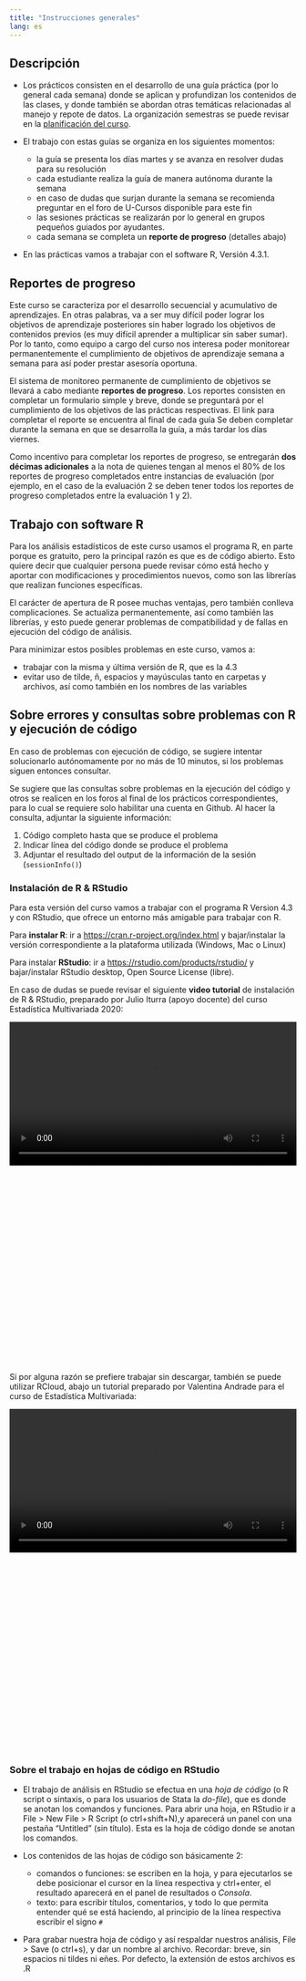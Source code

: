 ```yaml
---
title: "Instrucciones generales"
lang: es
---
```



## Descripción

- Los prácticos consisten en el desarrollo de una guía práctica (por lo general cada semana) donde se aplican y profundizan los contenidos de las clases, y donde también se abordan otras temáticas relacionadas al manejo y repote de datos. La organización semestras se puede revisar en la [planificación del curso](/schedule.html).

- El trabajo con estas guías se organiza en los siguientes momentos:

  - la guía se presenta los días martes y se avanza en resolver dudas para su resolución
  - cada estudiante realiza la guía de manera autónoma durante la semana
  - en caso de dudas que surjan durante la semana se recomienda preguntar en el foro de U-Cursos disponible para este fin
  - las sesiones prácticas se realizarán por lo general en grupos pequeños guiados por ayudantes.
  - cada semana se completa un **reporte de progreso** (detalles abajo)

- En las prácticas vamos a trabajar con el software R, Versión 4.3.1.

## Reportes de progreso{#reporte}

Este curso se caracteriza por el desarrollo secuencial y acumulativo de aprendizajes. En otras palabras, va a ser muy difícil poder lograr los objetivos de aprendizaje posteriores sin haber logrado los objetivos de contenidos previos (es muy difícil aprender a multiplicar sin saber sumar). Por lo tanto, como equipo a cargo del curso nos interesa poder monitorear permanentemente el cumplimiento de objetivos de aprendizaje semana a semana para así poder prestar asesoría oportuna.

El sistema de monitoreo permanente de cumplimiento de objetivos se llevará a cabo mediante **reportes de progreso**. Los reportes consisten en completar un formulario simple y breve, donde se preguntará por el cumplimiento de los objetivos de las prácticas respectivas. El link para completar el reporte se encuentra al final de cada guía Se deben completar durante la semana en que se desarrolla la guía, a más tardar los días viernes.

Como incentivo para completar los reportes de progreso, se entregarán **dos décimas adicionales** a la nota de quienes tengan al menos el 80% de los  reportes de progreso completados entre instancias de evaluación (por ejemplo, en el caso de la evaluación 2 se deben tener todos los reportes de progreso completados entre la evaluación 1 y 2). 

## Trabajo con software R

Para los análisis estadísticos de este curso usamos el programa R, en parte porque es gratuito, pero la principal razón es que es de código abierto. Esto quiere decir que cualquier persona puede revisar cómo está hecho y aportar con modificaciones y procedimientos nuevos, como son las librerías que realizan funciones específicas.

El carácter de apertura de R posee muchas ventajas, pero también conlleva complicaciones. Se actualiza permanentemente, así como también las librerías, y esto puede generar problemas de compatibilidad y de fallas en ejecución del código de análisis.

Para minimizar estos posibles problemas en este curso, vamos a:

- trabajar con la misma y última versión de R, que es la 4.3
- evitar uso de tilde, ñ, espacios y mayúsculas tanto en carpetas y archivos, así como también en los nombres de las variables

## Sobre errores y consultas sobre problemas con R y ejecución de código

En caso de problemas con ejecución de código, se sugiere intentar solucionarlo autónomamente por no más de 10 minutos, si los problemas siguen entonces consultar. 

Se sugiere que las consultas sobre problemas en la ejecución del código y otros se realicen en los foros al final de los prácticos correspondientes, para lo cual se requiere solo habilitar una cuenta en Github. Al hacer la consulta, adjuntar la siguiente información:

  1. Código completo hasta que se produce el problema
  2. Indicar línea del código donde se produce el problema
  3. Adjuntar el resultado del output de la información de la sesión (`sessionInfo()`)

### Instalación de R & RStudio {#installR}

Para esta versión del curso vamos a trabajar con el programa R Version 4.3 y con RStudio, que ofrece un entorno más amigable para trabajar con R.

Para **instalar R**: ir a [https://cran.r-project.org/index.html](https://cran.r-project.org/index.html) y bajar/instalar la versión correspondiente a la plataforma utilizada (Windows, Mac o Linux)

Para instalar **RStudio**: ir a [https://rstudio.com/products/rstudio/](https://rstudio.com/products/rstudio/) y bajar/instalar RStudio desktop, Open Source License (libre).

En caso de dudas se puede revisar el siguiente **video tutorial** de instalación de R & RStudio, preparado por Julio Iturra (apoyo docente) del curso Estadística Multivariada 2020:

<div style="width: 100%; height: 600px; overflow: hidden;">
<video  style="width: 100%;" controls>
<source src="https://www.dropbox.com/s/goofz32r5htw6pt/tutorialR-4.0.mp4?raw=1" type="video/mp4">
</video>
</div>

Si por alguna razón se prefiere trabajar sin descargar, también se puede utilizar RCloud, abajo un tutorial preparado por Valentina Andrade para el curso de Estadística Multivariada: 

<div style="width: 100%; height: 600px; overflow: hidden;">
<video  style="width: 100%;" controls>
<source src="https://www.dropbox.com/s/6nqm99dqnjvtmry/rcloud.mp4?raw=1" type="video/mp4">
</video>
</div>


### Sobre el trabajo en hojas de código en RStudio {#codigoR}

- El trabajo de análisis en RStudio se efectua en una _hoja de código_ (o R script o sintaxis, o para los usuarios de Stata la _do-file_), que es donde se anotan los comandos y funciones. Para abrir una hoja, en RStudio ir a File > New File > R Script (o ctrl+shift+N),y aparecerá un panel con una pestaña "Untitled" (sin título). Esta es la hoja de código donde se anotan los comandos.

- Los contenidos de las hojas de código son básicamente 2:

  - comandos o funciones: se escriben en la hoja, y para ejecutarlos se debe posicionar el cursor en la línea respectiva y ctrl+enter, el resultado aparecerá en el panel de resultados o _Consola_.
  - texto: para escribir títulos, comentarios, y todo lo que permita entender qué se está haciendo, al principio de la línea respectiva escribir el signo `#`

- Para grabar nuestra hoja de código y así respaldar nuestros análisis, File > Save (o ctrl+s), y dar un nombre al archivo. Recordar: breve, sin espacios ni tildes ni eñes. Por defecto, la extensión de estos archivos es .R

